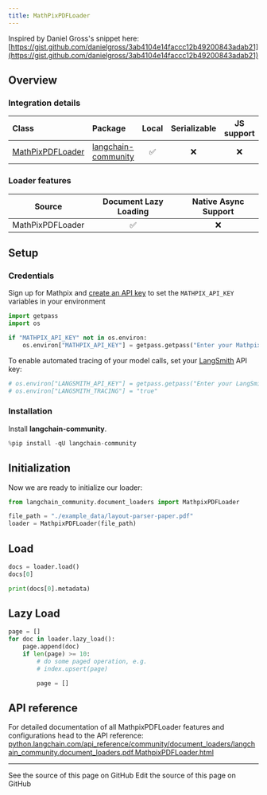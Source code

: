 ```yaml
---
title: MathPixPDFLoader
---
```


Inspired by Daniel Gross's snippet here: [https://gist.github.com/danielgross/3ab4104e14faccc12b49200843adab21](https://gist.github.com/danielgross/3ab4104e14faccc12b49200843adab21)

## Overview

### Integration details

| Class | Package | Local | Serializable | JS support|
| :--- | :--- | :---: | :---: |  :---: |
| [MathPixPDFLoader](https://python.langchain.com/api_reference/community/document_loaders/langchain_community.document_loaders.pdf.MathpixPDFLoader.html) | [langchain-community](https://python.langchain.com/api_reference/community/index.html) | ✅ | ❌ | ❌ |

### Loader features

| Source | Document Lazy Loading | Native Async Support
| :---: | :---: | :---: |
| MathPixPDFLoader | ✅ | ❌ |

## Setup

### Credentials

Sign up for Mathpix and [create an API key](https://mathpix.com/docs/ocr/creating-an-api-key) to set the `MATHPIX_API_KEY` variables in your environment

```python
import getpass
import os

if "MATHPIX_API_KEY" not in os.environ:
    os.environ["MATHPIX_API_KEY"] = getpass.getpass("Enter your Mathpix API key: ")
```

To enable automated tracing of your model calls, set your [LangSmith](https://docs.smith.langchain.com/) API key:

```python
# os.environ["LANGSMITH_API_KEY"] = getpass.getpass("Enter your LangSmith API key: ")
# os.environ["LANGSMITH_TRACING"] = "true"
```

### Installation

Install **langchain-community**.

```python
%pip install -qU langchain-community
```

## Initialization

Now we are ready to initialize our loader:

```python
from langchain_community.document_loaders import MathpixPDFLoader

file_path = "./example_data/layout-parser-paper.pdf"
loader = MathpixPDFLoader(file_path)
```

## Load

```python
docs = loader.load()
docs[0]
```

```python
print(docs[0].metadata)
```

## Lazy Load

```python
page = []
for doc in loader.lazy_load():
    page.append(doc)
    if len(page) >= 10:
        # do some paged operation, e.g.
        # index.upsert(page)

        page = []
```

## API reference

For detailed documentation of all MathpixPDFLoader features and configurations head to the API reference: [python.langchain.com/api_reference/community/document_loaders/langchain_community.document_loaders.pdf.MathpixPDFLoader.html](https://python.langchain.com/api_reference/community/document_loaders/langchain_community.document_loaders.pdf.MathpixPDFLoader.html)

---

<CardGroup cols={2}>
  <Card title="View Source" icon="eye" href="https://github.com/langchain-ai/docs/blob/main/src/oss/python/integrations/document_loaders/mathpix.mdx">
    See the source of this page on GitHub
  </Card>
  <Card title="Edit Source" icon="pen-to-square" href="https://github.com/langchain-ai/docs/edit/main/src/oss/python/integrations/document_loaders/mathpix.mdx">
    Edit the source of this page on GitHub
  </Card>
</CardGroup>
